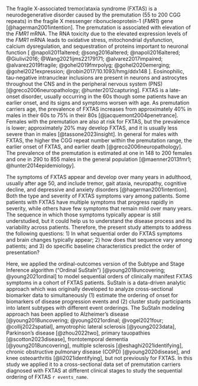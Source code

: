 The fragile X-associated tremor/ataxia syndrome (FXTAS) is a
neurodegenerative disorder caused by the
premutation (55 to 200 CGG repeats) in the
fragile X messenger ribonucleoprotein-1 (*FMR1*) gene [@hagerman2001intention].
The premutation is associated with
elevation of the *FMR1* mRNA.
The RNA toxicity 
due to the elevated expression levels of the *FMR1* mRNA leads to 
oxidative stress,
mitochondrial dysfunction,
calcium dysregulation, and
sequestration of proteins important to neuronal function
[
@napoli2011altered; 
@song2016altered;
@napoli2016altered;
@Giulivi2016;
@Wang2021ijms22179171;
@alvarez2017impaired;
@alvarez2019fragile;
@gohel2019fmrpolyg;
@gohel2020emerging;
@gohel2021expression;
@robin2017/10.1093/hmg/ddx148
].
Eosinophilic, tau-negative intranuclear inclusions are present
in neurons and astrocytes throughout the CNS and
in the peripheral nervous system (PNS) 
[@greco2006neuropathology; @hunter2012capturing].
FXTAS is a late-onset disorder, usually occurring in the 60s
though some patients have an earlier onset,
and its signs and symptoms worsen with age.
As premutation carriers age,
the prevalence of FXTAS increases from approximately
40% in males in their 60s to
75% in their 80s [@jacquemont2004penetrance].
Females with the premutation are also at risk for FXTAS,
but the prevalence is lower;
approximately 20% may develop FXTAS,
and it is usually less severe than in males [@tassone2023insight].
In general
for males with FXTAS,
the higher the CGG repeat number within the premutation range,
the earlier onset of FXTAS,
and earlier death [@greco2006neuropathology].
The prevalence of the premutation is estimated at
one in 148 to 200 females and
one in 290 to 855 males
in the general population [@maenner2013fmr1; @hunter2014epidemiology].

The symptoms of FXTAS appear and develop over many years in adulthood, 
usually after age 50, and include 
tremor, 
gait ataxia, 
neuropathy, 
cognitive decline, 
and depressive and anxiety disorders
[@hagerman2001intention].
Both the type and severity of FXTAS symptoms vary among patients. 
Some patients with FXTAS have multiple symptoms that 
progress rapidly in severity, 
while others have few symptoms that remain mild over many years. 
The sequence in which those symptoms typically appear 
is still understudied,
but it could help us to understand the disease process and its variability across patients.
Therefore, the present study attempts to address the following questions:
1) In what sequential order do 
FXTAS symptoms and brain changes typically appear;
2) how does that sequence vary among patients;
and 3) do specific baseline characteristics predict the order of presentation?

Here, we applied the ordinal-outcomes version of the
Subtype and Stage Inference algorithm
("Ordinal SuStaIn") [@young2018uncovering; @young2021ordinal]
to model sequential orders of clinically manifest FXTAS symptoms
in a cohort of FXTAS patients.
SuStaIn is a data-driven analytic approach
which was originally developed to
analyze cross-sectional biomarker data
to simultaneously
(1) estimate the ordering of onset 
for biomarkers of disease progression events and
(2) cluster study participants into 
latent subtypes with different event orderings.
The SuStaIn modeling approach has been applied to
Alzheimer's disease
[@young2018uncovering; @young2021ordinal; @vogel2021four; @collij2022spatial],
amyotrophic lateral sclerosis [@young2023data],
Parkinson's disease [@zhou2022two],
primary tauopathies [@scotton2023disease],
frontotemporal dementia [@young2018uncovering],
multiple sclerosis [@eshaghi2021identifying],
chronic obstructive pulmonary disease (COPD) [@young2020disease],
and knee osteoarthritis [@li2021identifying],
but not previously for FXTAS.
In this study we applied it to a cross-sectional data set of
premutation carriers diagnosed with FXTAS at different clinical stages
to study the sequential ordering of FXTAS `r events_name`.
